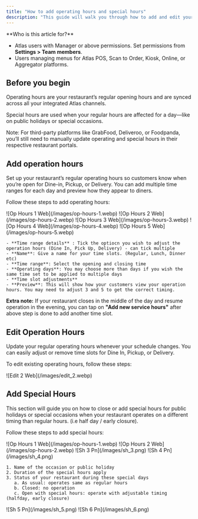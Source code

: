```yaml
---
title: "How to add operating hours and special hours"
description: "This guide will walk you through how to add and edit your regulat restaurant operation hours, including special hours for public holidays or special occasions."
---
```


<Info>
  **Who is this article for?**

  - Atlas users with Manager or above permissions. Set permissions from **Settings \> Team members**.
  - Users managing menus for Atlas POS, Scan to Order, Kiosk, Online, or Aggregator platforms.
</Info>

## Before you begin

Operating hours are your restaurant’s regular opening hours and are synced across all your integrated Atlas channels.

Special hours are used when your regular hours are affected for a day—like on public holidays or special occasions.

Note: For third-party platforms like GrabFood, Deliveroo, or Foodpanda, you’ll still need to manually update operating and special hours in their respective restaurant portals.

## Add operation hours

Set up your restaurant’s regular operating hours so customers know when you’re open for Dine-in, Pickup, or Delivery. You can add multiple time ranges for each day and preview how they appear to diners.

Follow these steps to add operating hours:

<Steps>
  <Step title="Open the sidebar menu, and tap 'Outlet Settings' > 'Outlets'.">
    ![Op Hours 1 Web](/images/op-hours-1.webp)
  </Step>
  <Step title="Choose the outlet you wish to add or edit operation hours and tap on 'Edit'.">
    ![Op Hours 2 Web](/images/op-hours-2.webp)
  </Step>
  <Step title="On the next page, tap 'Operating Hours' from the left sidebar and choose the day you wish to add/edit.">
    ![Op Hours 3 Web](/images/op-hours-3.webp)
  </Step>
  <Step title="Tap on 'Add new service hours' under Delivery, Pick Up or Dine In fulfilment types.">
    ![Op Hours 4 Web](/images/op-hours-4.webp)
  </Step>
  <Step title="Fill in the details accordingly.">
    ![Op Hours 5 Web](/images/op-hours-5.webp)

    - **Time range details** : Tick the optiocn you wish to adjust the operation hours (Dine In, Pick Up, Delivery) - can tick multiple
    - **Name**: Give a name for your time slots. (Regular, Lunch, Dinner etc)
    - **Time range**: Select the opening and closing time
    - **Operating days**: You may choose more than days if you wish the same time set to be applied to multiple days
    - **Time slot adjustments**
    - **Preview**: This will show how your customers view your operation hours. You may need to adjust 3 and 5 to get the correct timing.
  </Step>
  <Step title='Tap "Save" when you are done.'>
    
  </Step>
</Steps>

**Extra note:** If your restaurant closes in the middle of the day and resume operation in the evening, you can tap on **"Add new service hours"** after above step is done to add another time slot.

## Edit Operation Hours

Update your regular operating hours whenever your schedule changes. You can easily adjust or remove time slots for Dine In, Pickup, or Delivery.

To edit existing operating hours, follow these steps:

<Steps>
  <Step title="Open the side bar menu, and tap on 'Outlet Settings' > 'Outlets'.">
    
  </Step>
  <Step title="Choose the outlet that you wish to add/edit operation hours and tap on 'Edit'.">
    
  </Step>
  <Step title="On the next page, tap on 'Operating Hours' from the left sidebar and choose the day you wish to add/edit.">
    
  </Step>
  <Step title="Tap on the 3 dots of the time slot which you wish to edit (Delivery, Pick Up, Dine In).">
    ![Edit 2 Web](/images/edit_2.webp)
  </Step>
  <Step title="Tap 'Save' when you are done.">
    
  </Step>
</Steps>

## Add Special Hours

This section will guide you on how to close or add special hours for public holidays or special occasions when your restaurant operates on a different timing than regular hours. (i.e half day / early closure).

Follow these steps to add special hours:

<Steps>
  <Step title="Open the side bar menu, and tap on 'Outlet Settings' > 'Outlets'.">
    ![Op Hours 1 Web](/images/op-hours-1.webp)
  </Step>
  <Step title="Choose the outlet that you wish to add special hours and tap on 'Edit'.">
    ![Op Hours 2 Web](/images/op-hours-2.webp)
  </Step>
  <Step title="On the next page, tap on 'Operating Hours' from the left sidebar and tap 'Add new special hours'">
    ![Sh 3 Pn](/images/sh_3.png)
  </Step>
  <Step title="Fill up the details accordingly.">
    ![Sh 4 Pn](/images/sh_4.png)

    1. Name of the occasion or public holiday
    2. Duration of the special hours apply
    3. Status of your restaurant during these special days
       a. As usual: operates same as regular hours
       b. Closed: no operation
       c. Open with special hours: operate with adjustable timing (halfday, early closure)
  </Step>
  <Step title="Choose 'Open with special hours' and tap 'Add time range' if you wish to operate on a different timing.">
    ![Sh 5 Pn](/images/sh_5.png)
  </Step>
  <Step title="Fill up the details accordingly and tap 'Save' when you are done.">
    ![Sh 6 Pn](/images/sh_6.png)
  </Step>
</Steps>